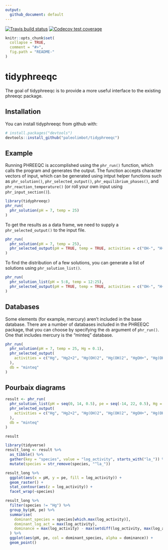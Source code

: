 ```yaml
---
output: 
  github_document: default
---
```


<!-- README.md is generated from README.Rmd. Please edit that file -->
<!-- badges: start -->
  [![Travis build status](https://travis-ci.org/paleolimbot/tidyphreeqc.svg?branch=master)](https://travis-ci.org/paleolimbot/tidyphreeqc)
[![Codecov test coverage](https://codecov.io/gh/paleolimbot/tidyphreeqc/branch/master/graph/badge.svg)](https://codecov.io/gh/paleolimbot/tidyphreeqc?branch=master)
<!-- badges: end -->

```r
knitr::opts_chunk$set(
  collapse = TRUE,
  comment = "#>",
  fig.path = "README-"
)
```

# tidyphreeqc

The goal of tidyphreeqc is to provide a more useful interface to the existing phreeqc package.

## Installation

You can install tidyphreeqc from github with:

```r
# install.packages("devtools")
devtools::install_github("paleolimbot/tidyphreeqc")
```

## Example

Running PHREEQC is accomplished using the `phr_run()` function, which calls the program and generates the output. The function accepts character vectors of input, which can be generated using intput helper functions such as `phr_solution()`, `phr_selected_output()`, `phr_equilibrium_phases()`, and `phr_reaction_temperature()` (or roll your own input using `phr_input_section()`).

```r
library(tidyphreeqc)
phr_run(
  phr_solution(pH = 7, temp = 25)
)
```

To get the results as a data frame, we need to supply a `phr_selected_output()` to the input file.

```r
phr_run(
  phr_solution(pH = 7, temp = 25),
  phr_selected_output(pH = TRUE, temp = TRUE, activities = c("OH-", "H+", "O2"))
)
```

To find the distribution of a few solutions, you can generate a list of solutions using `phr_solution_list()`.

```r
phr_run(
  phr_solution_list(pH = 5:8, temp = 12:25),
  phr_selected_output(pH = TRUE, temp = TRUE, activities = c("OH-", "H+", "O2"))
)
```

## Databases

Some elements (for example, mercury) aren't included in the base database. There are a number of databases included in the PHREEQC package, that you can choose by specifying the `db` argument of `phr_run()`. One that includes mercury is the "minteq" database.

```r
phr_run(
  phr_solution(pH = 7, temp = 25, Hg = 0.1),
  phr_selected_output(
    activities = c("Hg", "Hg2+2", "Hg(OH)2", "Hg(OH)2", "HgOH+", "Hg(OH)3-")
  ),
  db = "minteq"
)
```

## Pourbaix diagrams

```r
result <- phr_run(
  phr_solution_list(pH = seq(0, 14, 0.5), pe = seq(-14, 22, 0.5), Hg = 0.1),
  phr_selected_output(
    activities = c("Hg", "Hg2+2", "Hg(OH)2", "Hg(OH)2", "HgOH+", "Hg(OH)3-")
  ),
  db = "minteq"
)

result
```

```r
library(tidyverse)
result_long <- result %>%
  as_tibble() %>%
  gather(key = "species", value = "log_activity", starts_with("la_")) %>%
  mutate(species = str_remove(species, "^la_"))

result_long %>%
  ggplot(aes(x = pH, y = pe, fill = log_activity)) +
  geom_raster() +
  stat_contour(aes(z = log_activity)) +
  facet_wrap(~species)

result_long %>%
  filter(species != "Hg") %>%
  group_by(pH, pe) %>%
  summarise(
    dominant_species = species[which.max(log_activity)],
    dominant_log_act = max(log_activity),
    dominance = max(log_activity) - max(setdiff(log_activity, max(log_activity)))
  ) %>%
  ggplot(aes(pH, pe, col = dominant_species, alpha = dominance)) +
  geom_point()
```

